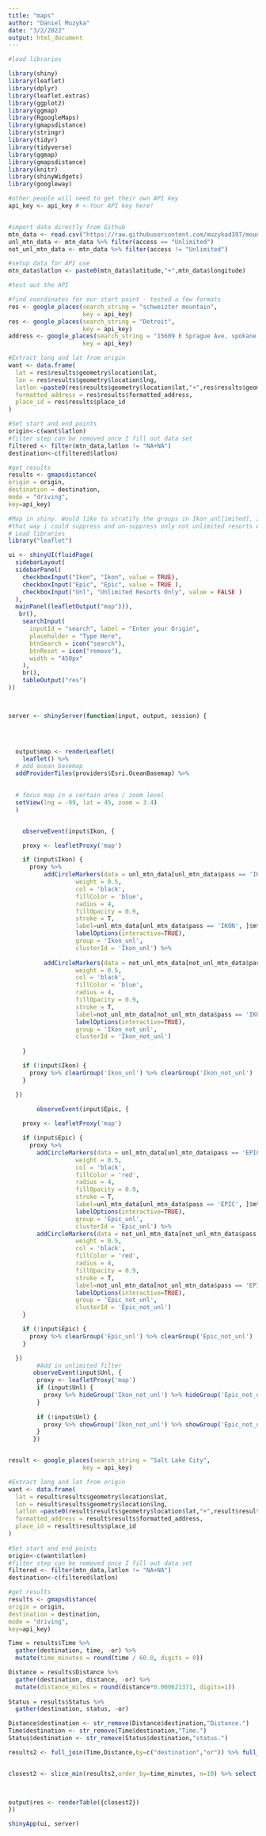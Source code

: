 ```yaml
---
title: "maps"
author: "Daniel Muzyka"
date: "3/2/2022"
output: html_document
---
```


```r
#load libraries

library(shiny)
library(leaflet)
library(dplyr)
library(leaflet.extras)
library(ggplot2)
library(ggmap)
library(RgoogleMaps)
library(gmapsdistance)
library(stringr)
library(tidyr)
library(tidyverse)
library(ggmap)
library(gmapsdistance)
library(knitr)
library(shinyWidgets)
library(googleway)

```

```r
#other people will need to get their own API key
api_key <- api_key # <-Your API key here!


#import data directly from Github
mtn_data <- read.csv("https://raw.githubusercontent.com/muzykad397/mountain_map/main/data/mountain_info.csv")
unl_mtn_data <- mtn_data %>% filter(access == "Unlimited")
not_unl_mtn_data <- mtn_data %>% filter(access != "Unlimited")

#setup data for API use
mtn_data$latlon <- paste0(mtn_data$latitude,"+",mtn_data$longitude)

```




```r
#test out the API

#find coordinates for our start point - tested a few formats
res <- google_places(search_string = "schweizter mountain",
                     key = api_key)
res <- google_places(search_string = "Detroit",
                     key = api_key)
address <- google_places(search_string = "15609 E Sprague Ave, spokane valley",
                     key = api_key)

#Extract long and lat from origin
want <- data.frame(
  lat = res$results$geometry$location$lat,
  lon = res$results$geometry$location$lng,
  latlon =paste0(res$results$geometry$location$lat,"+",res$results$geometry$location$lng),
  formatted_address = res$results$formatted_address,
  place_id = res$results$place_id
)

#Set start and end points
origin<-c(want$latlon)
#filter step can be removed once I fill out data set
filtered <- filter(mtn_data,latlon != "NA+NA")
destination<-c(filtered$latlon)

#get results
results <- gmapsdistance(
origin = origin,
destination = destination,
mode = "driving",
key=api_key)

```



```r
#Map in shiny. Would like to stratify the groups in Ikon_unl[imited], Ikon_not_unl, Epic_unl, Epic_not_unl
#that way i could suppress and un-suppress only not unlimited resorts with the third check box
# Load libraries
library("leaflet")

ui <- shinyUI(fluidPage(
  sidebarLayout(
  sidebarPanel(
    checkboxInput("Ikon", "Ikon", value = TRUE),
    checkboxInput("Epic", "Epic", value = TRUE ),
    checkboxInput("Unl", "Unlimited Resorts Only", value = FALSE )
  ),
  mainPanel(leafletOutput("map"))),
   br(),
    searchInput(
      inputId = "search", label = "Enter your Origin",
      placeholder = "Type Here",
      btnSearch = icon("search"),
      btnReset = icon("remove"),
      width = "450px"
    ),
    br(),
    tableOutput("res")
))



server <- shinyServer(function(input, output, session) {
  



  output$map <- renderLeaflet(
    leaflet() %>%
  # add ocean basemap
  addProviderTiles(providers$Esri.OceanBasemap) %>%

  
  # focus map in a certain area / zoom level
  setView(lng = -99, lat = 45, zoom = 3.4)
  )


    observeEvent(input$Ikon, {

    proxy <- leafletProxy('map')

    if (input$Ikon) {
      proxy %>%    
          addCircleMarkers(data = unl_mtn_data[unl_mtn_data$pass == 'IKON', ], ~longitude, ~latitude,
                   weight = 0.5,
                   col = 'black', 
                   fillColor = 'blue',
                   radius = 4, 
                   fillOpacity = 0.9, 
                   stroke = T, 
                   label=unl_mtn_data[unl_mtn_data$pass == 'IKON', ]$mtn,
                   labelOptions(interactive=TRUE),
                   group = 'Ikon_unl',
                   clusterId = 'Ikon_unl') %>% 
        
          addCircleMarkers(data = not_unl_mtn_data[not_unl_mtn_data$pass == 'IKON', ], ~longitude, ~latitude,
                   weight = 0.5,
                   col = 'black', 
                   fillColor = 'blue',
                   radius = 4, 
                   fillOpacity = 0.9, 
                   stroke = T, 
                   label=not_unl_mtn_data[not_unl_mtn_data$pass == 'IKON', ]$mtn,
                   labelOptions(interactive=TRUE),
                   group = 'Ikon_not_unl',
                   clusterId = 'Ikon_not_unl')
          
    }

    if (!input$Ikon) {
      proxy %>% clearGroup('Ikon_unl') %>% clearGroup('Ikon_not_unl')
    }

  })
  
        observeEvent(input$Epic, {

    proxy <- leafletProxy('map')

    if (input$Epic) {
      proxy %>%        
        addCircleMarkers(data = unl_mtn_data[unl_mtn_data$pass == 'EPIC',], ~longitude, ~latitude,
                   weight = 0.5,
                   col = 'black', 
                   fillColor = 'red',
                   radius = 4, 
                   fillOpacity = 0.9, 
                   stroke = T, 
                   label=unl_mtn_data[unl_mtn_data$pass == 'EPIC', ]$mtn,
                   labelOptions(interactive=TRUE),
                   group = 'Epic_unl',
                   clusterId = 'Epic_unl') %>%        
        addCircleMarkers(data = not_unl_mtn_data[not_unl_mtn_data$pass == 'EPIC',], ~longitude, ~latitude,
                   weight = 0.5,
                   col = 'black', 
                   fillColor = 'red',
                   radius = 4, 
                   fillOpacity = 0.9, 
                   stroke = T, 
                   label=not_unl_mtn_data[not_unl_mtn_data$pass == 'EPIC', ]$mtn,
                   labelOptions(interactive=TRUE),
                   group = 'Epic_not_unl',
                   clusterId = 'Epic_not_unl')
    }

    if (!input$Epic) {
      proxy %>% clearGroup('Epic_unl') %>% clearGroup('Epic_not_unl')
    }

  })
        #Add in unlimited filter
       observeEvent(input$Unl, {
        proxy <- leafletProxy('map')
        if (input$Unl) {
          proxy %>% hideGroup('Ikon_not_unl') %>% hideGroup('Epic_not_unl')
        }
        
        if (!input$Unl) {
          proxy %>% showGroup('Ikon_not_unl') %>% showGroup('Epic_not_unl')
        }
       })


result <- google_places(search_string = "Salt Lake City",
                     key = api_key)

#Extract long and lat from origin
want <- data.frame(
  lat = result$results$geometry$location$lat,
  lon = result$results$geometry$location$lng,
  latlon =paste0(result$results$geometry$location$lat,"+",result$results$geometry$location$lng),
  formatted_address = result$results$formatted_address,
  place_id = result$results$place_id
)
 
#Set start and end points
origin<-c(want$latlon)
#filter step can be removed once I fill out data set
filtered <- filter(mtn_data,latlon != "NA+NA")
destination<-c(filtered$latlon)

#get results
results <- gmapsdistance(
origin = origin,
destination = destination,
mode = "driving",
key=api_key)

Time = results$Time %>%
  gather(destination, time, -or) %>%
  mutate(time_minutes = round(time / 60.0, digits = 0)) 

Distance = results$Distance %>% 
  gather(destination, distance, -or) %>% 
  mutate(distance_miles = round(distance*0.000621371, digits=1)) 
  
Status = results$Status %>% 
  gather(destination, status, -or)

Distance$destination <- str_remove(Distance$destination,"Distance.")
Time$destination <- str_remove(Time$destination,"Time.")
Status$destination <- str_remove(Status$destination,"status.")

results2 <- full_join(Time,Distance,by=c("destination","or")) %>% full_join(Status,by=c("destination","or")) %>% left_join(.,mtn_data,by = c("destination" = "latlon"))


closest2 <- slice_min(results2,order_by=time_minutes, n=10) %>% select(mtn, distance_miles, time_minutes, pass, access#, acreage
                                                                       )


output$res <- renderTable({closest2})
})

shinyApp(ui, server)


```


